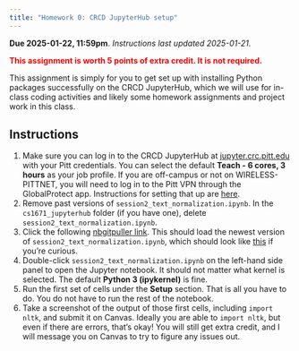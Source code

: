 ```yaml
---
title: "Homework 0: CRCD JupyterHub setup"
---
```


**Due 2025-01-22, 11:59pm**. *Instructions last updated 2025-01-21.*

[**This assignment is worth 5 points of extra credit. It is not required.**]{style="color:red"}

This assignment is simply for you to get set up with installing Python packages successfully on the CRCD JupyterHub, which we will use for in-class coding activities and likely some homework assignments and project work in this class.

## Instructions

1. Make sure you can log in to the CRCD JupyterHub at [jupyter.crc.pitt.edu](https://jupyter.crc.pitt.edu) with your Pitt credentials. You can select the default **Teach - 6 cores, 3 hours** as your job profile. If you are off-campus or not on WIRELESS-PITTNET, you will need to log in to the Pitt VPN through the GlobalProtect app. Instructions for setting that up are [here](https://services.pitt.edu/TDClient/33/Portal/KB/ArticleDet?ID=293).
2. Remove past versions of `session2_text_normalization.ipynb`. In the `cs1671_jupyterhub` folder (if you have one), delete `session2_text_normalization.ipynb`.
2. Click the following [nbgitpuller link](https://jupyter.crc.pitt.edu/hub/user-redirect/git-pull?repo=https%3A%2F%2Fgithub.com%2Fmichaelmilleryoder%2Fcs1671_jupyterhub&urlpath=lab%2Ftree%2Fcs1671_jupyterhub%2F&branch=main){target="_blank"}. This should load the newest version of `session2_text_normalization.ipynb`, which should look like [this](https://github.com/michaelmilleryoder/cs1671_jupyterhub/blob/main/session2_text_normalization.ipynb){target="_blank"} if you're curious.
3. Double-click `session2_text_normalization.ipynb` on the left-hand side panel to open the Jupyter notebook. It should not matter what kernel is selected. The default **Python 3 (ipykernel)** is fine.
4. Run the first set of cells under the **Setup** section. That is all you have to do. You do not have to run the rest of the notebook.
5. Take a screenshot of the output of those first cells, including `import nltk`, and submit it on Canvas. Ideally you are able to `import nltk`, but even if there are errors, that's okay! You will still get extra credit, and I will message you on Canvas to try to figure any issues out.
